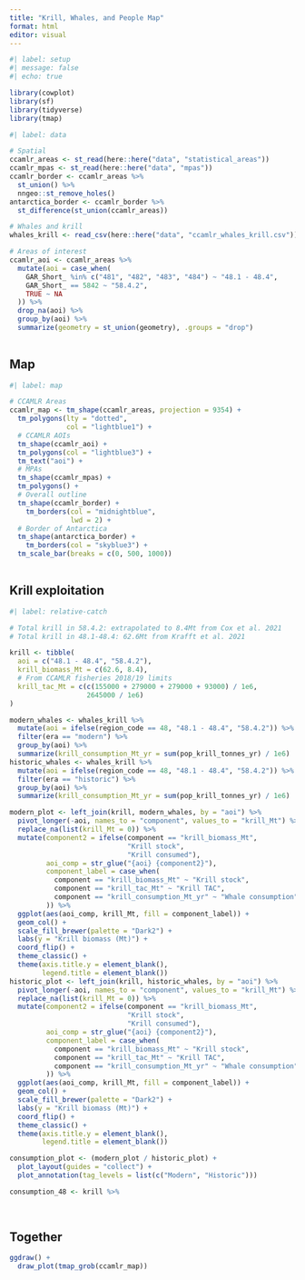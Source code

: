 ```yaml
---
title: "Krill, Whales, and People Map"
format: html
editor: visual
---
```


```r
#| label: setup
#| message: false
#| echo: true

library(cowplot)
library(sf)
library(tidyverse)
library(tmap)
```

```r
#| label: data

# Spatial
ccamlr_areas <- st_read(here::here("data", "statistical_areas"))
ccamlr_mpas <- st_read(here::here("data", "mpas"))
ccamlr_border <- ccamlr_areas %>% 
  st_union() %>% 
  nngeo::st_remove_holes()
antarctica_border <- ccamlr_border %>% 
  st_difference(st_union(ccamlr_areas))

# Whales and krill
whales_krill <- read_csv(here::here("data", "ccamlr_whales_krill.csv"))

# Areas of interest
ccamlr_aoi <- ccamlr_areas %>% 
  mutate(aoi = case_when(
    GAR_Short_ %in% c("481", "482", "483", "484") ~ "48.1 - 48.4",
    GAR_Short_ == 5842 ~ "58.4.2",
    TRUE ~ NA
  )) %>% 
  drop_na(aoi) %>% 
  group_by(aoi) %>% 
  summarize(geometry = st_union(geometry), .groups = "drop")
  
```

## Map

```r
#| label: map

# CCAMLR Areas
ccamlr_map <- tm_shape(ccamlr_areas, projection = 9354) +
  tm_polygons(lty = "dotted",
              col = "lightblue1") +
  # CCAMLR AOIs
  tm_shape(ccamlr_aoi) +
  tm_polygons(col = "lightblue3") +
  tm_text("aoi") +
  # MPAs
  tm_shape(ccamlr_mpas) +
  tm_polygons() +
  # Overall outline
  tm_shape(ccamlr_border) +
    tm_borders(col = "midnightblue",
               lwd = 2) +
  # Border of Antarctica
  tm_shape(antarctica_border) +
    tm_borders(col = "skyblue3") +
  tm_scale_bar(breaks = c(0, 500, 1000))
 
```

## Krill exploitation

```r
#| label: relative-catch

# Total krill in 58.4.2: extrapolated to 8.4Mt from Cox et al. 2021
# Total krill in 48.1-48.4: 62.6Mt from Krafft et al. 2021

krill <- tibble(
  aoi = c("48.1 - 48.4", "58.4.2"),
  krill_biomass_Mt = c(62.6, 8.4),
  # From CCAMLR fisheries 2018/19 limits
  krill_tac_Mt = c(c(155000 + 279000 + 279000 + 93000) / 1e6,
                   2645000 / 1e6)
)

modern_whales <- whales_krill %>% 
  mutate(aoi = ifelse(region_code == 48, "48.1 - 48.4", "58.4.2")) %>% 
  filter(era == "modern") %>% 
  group_by(aoi) %>% 
  summarize(krill_consumption_Mt_yr = sum(pop_krill_tonnes_yr) / 1e6)
historic_whales <- whales_krill %>% 
  mutate(aoi = ifelse(region_code == 48, "48.1 - 48.4", "58.4.2")) %>% 
  filter(era == "historic") %>% 
  group_by(aoi) %>% 
  summarize(krill_consumption_Mt_yr = sum(pop_krill_tonnes_yr) / 1e6)

modern_plot <- left_join(krill, modern_whales, by = "aoi") %>% 
  pivot_longer(-aoi, names_to = "component", values_to = "krill_Mt") %>% 
  replace_na(list(krill_Mt = 0)) %>% 
  mutate(component2 = ifelse(component == "krill_biomass_Mt",
                             "Krill stock",
                             "Krill consumed"),
         aoi_comp = str_glue("{aoi} {component2}"),
         component_label = case_when(
           component == "krill_biomass_Mt" ~ "Krill stock",
           component == "krill_tac_Mt" ~ "Krill TAC",
           component == "krill_consumption_Mt_yr" ~ "Whale consumption"
         )) %>% 
  ggplot(aes(aoi_comp, krill_Mt, fill = component_label)) +
  geom_col() +
  scale_fill_brewer(palette = "Dark2") +
  labs(y = "Krill biomass (Mt)") +
  coord_flip() +
  theme_classic() +
  theme(axis.title.y = element_blank(),
        legend.title = element_blank())
historic_plot <- left_join(krill, historic_whales, by = "aoi") %>% 
  pivot_longer(-aoi, names_to = "component", values_to = "krill_Mt") %>% 
  replace_na(list(krill_Mt = 0)) %>% 
  mutate(component2 = ifelse(component == "krill_biomass_Mt",
                             "Krill stock",
                             "Krill consumed"),
         aoi_comp = str_glue("{aoi} {component2}"),
         component_label = case_when(
           component == "krill_biomass_Mt" ~ "Krill stock",
           component == "krill_tac_Mt" ~ "Krill TAC",
           component == "krill_consumption_Mt_yr" ~ "Whale consumption"
         )) %>% 
  ggplot(aes(aoi_comp, krill_Mt, fill = component_label)) +
  geom_col() +
  scale_fill_brewer(palette = "Dark2") +
  labs(y = "Krill biomass (Mt)") +
  coord_flip() +
  theme_classic() +
  theme(axis.title.y = element_blank(),
        legend.title = element_blank())

consumption_plot <- (modern_plot / historic_plot) +
  plot_layout(guides = "collect") +
  plot_annotation(tag_levels = list(c("Modern", "Historic")))

consumption_48 <- krill %>% 
  
  
```

## Together

```r
ggdraw() +
  draw_plot(tmap_grob(ccamlr_map))
```
